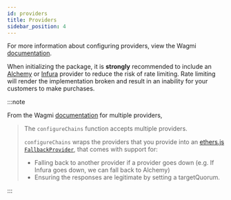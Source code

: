 ```yaml
---
id: providers
title: Providers
sidebar_position: 4
---
```


For more information about configuring providers, view the Wagmi [documentation](https://wagmi.sh/react/providers/configuring-chains).

When initializing the package, it is **strongly** recommended to include an [Alchemy](https://wagmi.sh/react/providers/alchemy) or [Infura](https://wagmi.sh/react/providers/infura) provider to reduce the risk of rate limiting. Rate limiting will render the implementation broken and result in an inability for your customers to make purchases.

:::note

From the Wagmi [documentation](https://wagmi.sh/react/providers/configuring-chains#multiple-providers) for multiple providers,

> The `configureChains` function accepts multiple providers.
>
> `configureChains` wraps the providers that you provide into an [ethers.js `FallbackProvider`](https://docs.ethers.org/v5/api/providers/other/#FallbackProvider), that comes with support for:
>
> - Falling back to another provider if a provider goes down (e.g. If Infura goes down, we can fall back to Alchemy)
> - Ensuring the responses are legitimate by setting a targetQuorum.

:::
